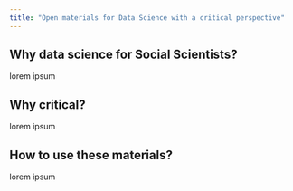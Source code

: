 ```yaml
---
title: "Open materials for Data Science with a critical perspective"
---
```


## Why data science for Social Scientists?

lorem ipsum

## Why critical?

lorem ipsum

## How to use these materials?

lorem ipsum
